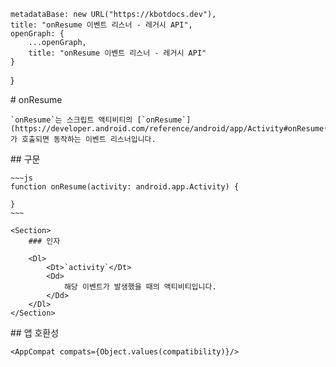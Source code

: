 
    metadataBase: new URL("https://kbotdocs.dev"),
    title: "onResume 이벤트 리스너 - 레거시 API",
    openGraph: {
        ...openGraph,
        title: "onResume 이벤트 리스너 - 레거시 API"
    }
}

<Section>
    # onResume

    `onResume`는 스크립트 액티비티의 [`onResume`](https://developer.android.com/reference/android/app/Activity#onResume())가 호출되면 동작하는 이벤트 리스너입니다.
</Section>
<Section>
    ## 구문

    ~~~js
    function onResume(activity: android.app.Activity) {

    }
    ~~~

    <Section>
        ### 인자

        <Dl>
            <Dt>`activity`</Dt>
            <Dd>
                해당 이벤트가 발생했을 때의 액티비티입니다.
            </Dd>
        </Dl>
    </Section>
</Section>
<Section>
    ## 앱 호환성

    <AppCompat compats={Object.values(compatibility)}/>
</Section>